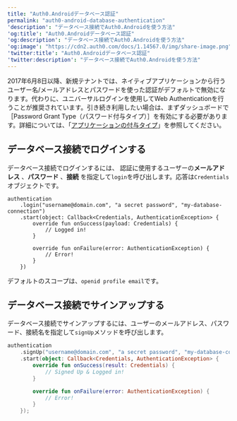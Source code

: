 ```yaml
---
title: "Auth0.Androidデータベース認証"
permalink: "auth0-android-database-authentication"
'description': "データベース接続でAuth0.Androidを使う方法"
'og:title': "Auth0.Androidデータベース認証"
'og:description': "データベース接続でAuth0.Androidを使う方法"
'og:image': "https://cdn2.auth0.com/docs/1.14567.0/img/share-image.png"
'twitter:title': "Auth0.Androidデータベース認証"
'twitter:description': "データベース接続でAuth0.Androidを使う方法"
---
```


<Warning>

2017年6月8日以降、新規テナントでは、ネイティブアプリケーションから行うユーザー名/メールアドレスとパスワードを使った認証がデフォルトで無効になります。代わりに、ユニバーサルログインを使用してWeb Authenticationを行うことが推奨されています。引き続き利用したい場合は、まずダッシュボードで［Password Grant Type（パスワード付与タイプ）］を有効にする必要があります。詳細については、「[アプリケーションの付与タイプ](/ja-jp/get-started/applications/application-grant-types)」を参照してください。

</Warning>

## データベース接続でログインする

データベース接続でログインするには、 認証に使用するユーザーの**メールアドレス** 、**パスワード** 、**接続** を指定して`login`を呼び出します。応答は`Credentials`オブジェクトです。

``` lines
authentication
    .login("username@domain.com", "a secret password", "my-database-connection")
    .start(object: Callback<Credentials, AuthenticationException> {
        override fun onSuccess(payload: Credentials) {
            // Logged in!
        }

        override fun onFailure(error: AuthenticationException) {
            // Error!
        }
    })
```

デフォルトのスコープは、`openid profile email`です。

## データベース接続でサインアップする

データベース接続でサインアップするには、ユーザーのメールアドレス、パスワード、接続名を指定して`signUp`メソッドを呼び出します。

```kotlin lines
authentication
    .signUp("username@domain.com", "a secret password", "my-database-connection")
    .start(object: Callback<Credentials, AuthenticationException> {
        override fun onSuccess(result: Credentials) {
            // Signed Up & Logged in!
        }

        override fun onFailure(error: AuthenticationException) {
            // Error!
        }
    });
```

